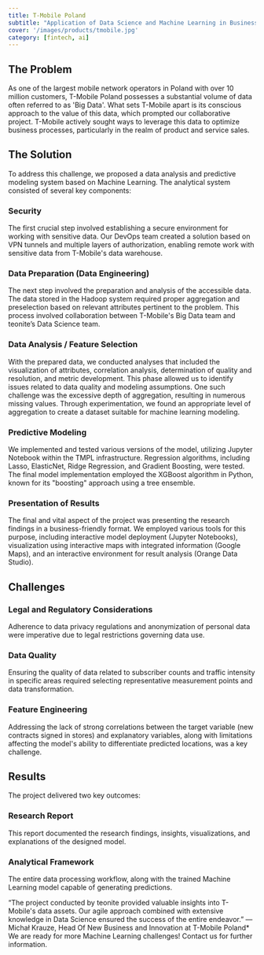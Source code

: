 ```yaml
---
title: T-Mobile Poland
subtitle: "Application of Data Science and Machine Learning in Business Process Optimization and Predictive Modeling"
cover: '/images/products/tmobile.jpg'
category: [fintech, ai]
---
```


##  The Problem

As one of the largest mobile network operators in Poland with over 10 million customers, T-Mobile Poland possesses a substantial volume of data often referred to as 'Big Data'. What sets T-Mobile apart is its conscious approach to the value of this data, which prompted our collaborative project. T-Mobile actively sought ways to leverage this data to optimize business processes, particularly in the realm of product and service sales.

<Divider />

## The Solution

To address this challenge, we proposed a data analysis and predictive modeling system based on Machine Learning. The analytical system consisted of several key components:

### Security

The first crucial step involved establishing a secure environment for working with sensitive data. Our DevOps team created a solution based on VPN tunnels and multiple layers of authorization, enabling remote work with sensitive data from T-Mobile's data warehouse.

### Data Preparation (Data Engineering)

The next step involved the preparation and analysis of the accessible data. The data stored in the Hadoop system required proper aggregation and preselection based on relevant attributes pertinent to the problem. This process involved collaboration between T-Mobile's Big Data team and teonite’s Data Science team.

### Data Analysis / Feature Selection

With the prepared data, we conducted analyses that included the visualization of attributes, correlation analysis, determination of quality and resolution, and metric development. This phase allowed us to identify issues related to data quality and modeling assumptions. One such challenge was the excessive depth of aggregation, resulting in numerous missing values. Through experimentation, we found an appropriate level of aggregation to create a dataset suitable for machine learning modeling.

### Predictive Modeling

We implemented and tested various versions of the model, utilizing Jupyter Notebook within the TMPL infrastructure. Regression algorithms, including Lasso, ElasticNet, Ridge Regression, and Gradient Boosting, were tested. The final model implementation employed the XGBoost algorithm in Python, known for its "boosting" approach using a tree ensemble.

### Presentation of Results

The final and vital aspect of the project was presenting the research findings in a business-friendly format. We employed various tools for this purpose, including interactive model deployment (Jupyter Notebooks), visualization using interactive maps with integrated information (Google Maps), and an interactive environment for result analysis (Orange Data Studio).

## Challenges

### Legal and Regulatory Considerations

Adherence to data privacy regulations and anonymization of personal data were imperative due to legal restrictions governing data use.

### Data Quality

Ensuring the quality of data related to subscriber counts and traffic intensity in specific areas required selecting representative measurement points and data transformation.

### Feature Engineering

Addressing the lack of strong correlations between the target variable (new contracts signed in stores) and explanatory variables, along with limitations affecting the model's ability to differentiate predicted locations, was a key challenge.

## Results

The project delivered two key outcomes:

### Research Report

This report documented the research findings, insights, visualizations, and explanations of the designed model.

### Analytical Framework

The entire data processing workflow, along with the trained Machine Learning model capable of generating predictions.

<div>
“The project conducted by teonite provided valuable insights into T-Mobile's data assets. Our agile approach combined with extensive knowledge in Data Science ensured the success of the entire endeavor.”  
—Michał Krauze, Head Of New Business and Innovation at T-Mobile Poland*
</div>
We are ready for more Machine Learning challenges! Contact us for further information.